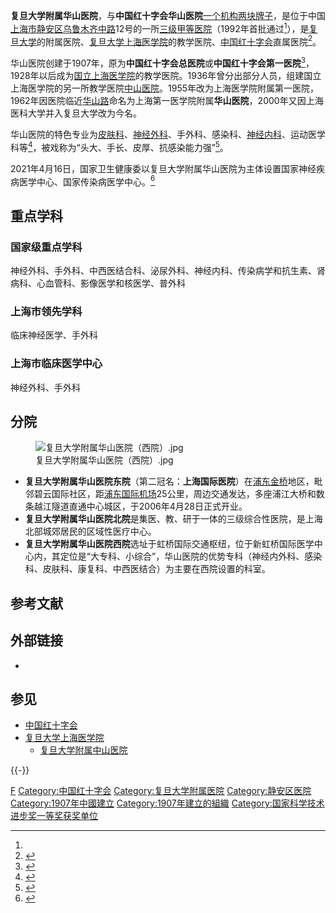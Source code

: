 {{Pathnav|中华人民共和国教育部|复旦大学|复旦大学上海医学院}}
{{Pathnav|国际红十字与红新月运动|中国红十字会|name=中国红十字会华山医院}}
{{Redirect|华山医院}}
{{Infobox hospital
| name = 复旦大学附属华山医院<br />中国红十字会华山医院
| logo = 复旦大学附属华山医院.jpg
| founded = 1907年
| state = [[上海市|上海市]]
| country = {{PRC}}
| address = [[上海市|上海市]]<br/>[[静安区|静安区]]乌鲁木齐中路12号（总院）<br/>[[浦东新区|浦东新区]]红枫路525号（东院）<br/>[[宝山区_(上海市)|宝山区]]镜泊湖路518号（北院）<br/>[[闵行区|闵行区]]金光路958号（西院）
| funding = 公立医院
| type = 综合性医院
| standards = [[三级甲等医院|三级甲等医院]]
| affiliation = [[中华人民共和国国家卫生健康委员会|中华人民共和国国家卫生健康委员会]]、[[上海申康医院发展中心|上海申康医院发展中心]]<ref name="共建">{{cite web |author1=卫生部网站 |title=卫生部与上海广东政府签署共建共管部管医院协议 |url=http://www.gov.cn/gzdt/2009-03/12/content_1257579.htm |website=中国政府网 |date=2009-03-12 |accessdate=2020-06-27 |archive-date=2020-06-26 |archive-url=https://web.archive.org/web/20200626114852/http://www.gov.cn/gzdt/2009-03/12/content_1257579.htm |dead-url=no }}</ref><br>[[复旦大学医学院|复旦大学医学院]]、[[中国红十字会|中国红十字会]]
|telephone_no = {{Tel|86|21|62489999}}
|Division_of_medical_liability = [[三级甲等医院|三级甲等医院]]
|sickbed =
|special_medical = 
|manager = 
|num_employees =
|website = {{url|http://www.huashan.org.cn/}}
|footnotes =
|image = 復旦大學附屬華山醫院.jpg
|width = 
}}
'''复旦大学附属华山医院'''，与'''中国红十字会华山医院'''[[一个机构两块牌子|一个机构两块牌子]]，是位于中国[[上海市|上海市]][[静安区|静安区]][[乌鲁木齐中路|乌鲁木齐中路]]12号的一所[[三级甲等医院|三级甲等医院]]（1992年首批通过<ref name="简介" />），是[[复旦大学|复旦大学]]的附属医院、[[复旦大学上海医学院|复旦大学上海医学院]]的教学医院、[[中国红十字会|中国红十字会]]直属医院<ref>{{Cite book|title=静安历史文化图录|last=龚德庆，张仁良主编|publisher=上海：[[同济大学出版社|同济大学出版社]]|year=2011.01|isbn=978-7-5608-4364-3|pages=276-278}}</ref>。

华山医院创建于1907年，原为'''中国红十字会总医院'''或'''中国红十字会第一医院'''<ref>{{Cite book|title=《申报》上的红十字 第4卷|last=池子华，严晓凤，郝如一主编|first=|publisher=合肥：安徽人民出版社|year=2011年4月|isbn=978-7-212-04128-1|location=|pages=1934}}</ref>，1928年以后成为[[国立上海医学院|国立上海医学院]]的教学医院。1936年曾分出部分人员，组建国立上海医学院的另一所教学医院[[复旦大学附属中山医院|中山医院]]。1955年改为上海医学院附属第一医院，1962年因医院临近[[华山路_(上海)|华山路]]命名为上海第一医学院附属'''华山医院'''，2000年又因上海医科大学并入复旦大学改为今名。

华山医院的特色专业为[[皮肤科|皮肤科]]、[[神经外科|神经外科]]、手外科、感染科、[[神经内科|神经内科]]、运动医学科等<ref name="简介">{{Cite web |url=http://www.huashan.org.cn/show/huashanzhilu |title=华山医院简介 |accessdate=2012-11-03 |archive-date=2013-01-15 |archive-url=https://web.archive.org/web/20130115193909/http://huashan.org.cn/show/huashanzhilu |dead-url=no }}</ref>，被戏称为“头大、手长、皮厚、抗感染能力强”<ref>{{Cite web |url=http://www.huashan.org.cn/content/6640 |title=华山皮肤科还会“皮更厚” |accessdate=2017-03-07 |archive-date=2017-03-07 |archive-url=https://web.archive.org/web/20170307204630/http://www.huashan.org.cn/content/6640 |dead-url=no }}</ref>。

2021年4月16日，国家卫生健康委以复旦大学附属华山医院为主体设置国家神经疾病医学中心、国家传染病医学中心。<ref>{{cite news |title=国家卫健委设立传染病和神经疾病医学中心 |url=http://m.news.cctv.com/2021/04/16/ARTIQBukSYNhFBXyOw9ujlYF210416.shtml |accessdate=2021-11-10 |work=CCTV |archive-date=2021-11-13 |archive-url=https://web.archive.org/web/20211113182910/http://m.news.cctv.com/2021/04/16/ARTIQBukSYNhFBXyOw9ujlYF210416.shtml |dead-url=no }}</ref>

== 重点学科 ==
===国家级重点学科===
神经外科、手外科、中西医结合科、泌尿外科、神经内科、传染病学和抗生素、肾病科、心血管科、影像医学和核医学、普外科

===上海市领先学科===
临床神经医学、手外科

===上海市临床医学中心===
神经外科、手外科

== 分院 ==
[[File:复旦大学附属华山医院（西院）.jpg|thumb]]
* '''复旦大学附属华山医院东院'''（第二冠名：'''上海国际医院'''）在[[浦东|浦东]][[金桥|金桥]]地区，毗邻碧云国际社区，距[[浦东国际机场|浦东国际机场]]25公里，周边交通发达，多座浦江大桥和数条越江隧道直通中心城区，于2006年4月28日正式开业。
* '''复旦大学附属华山医院北院'''是集医、教、研于一体的三级综合性医院，是上海北部城郊居民的区域性医疗中心。
* '''复旦大学附属华山医院西院'''选址于虹桥国际交通枢纽，位于新虹桥国际医学中心内，其定位是“大专科、小综合”，华山医院的优势专科（神经内外科、感染科、皮肤科、康复科、中西医结合）为主要在西院设置的科室。

== 参考文献 ==
{{Reflist}}

== 外部链接 ==
* {{官方网站|http://www.huashan.org.cn/}}

== 参见 ==
{{Portal box|医学|上海}}
* [[中国红十字会|中国红十字会]]
* [[复旦大学上海医学院|复旦大学上海医学院]]
** [[复旦大学附属中山医院|复旦大学附属中山医院]]

{{-}}
{{复旦大学}}
{{上海医院}}
{{上海机场}}
{{上海市第三批优秀历史建筑}}
{{中华人民共和国国家卫生健康委员会直属（管理）医院}}
[[Category:中华人民共和国国家卫生健康委员会直属（管理）医院|F]]
[[Category:中国红十字会|Category:中国红十字会]]
[[Category:复旦大学附属医院|Category:复旦大学附属医院]]
[[Category:静安区医院|Category:静安区医院]]
[[Category:1907年中國建立|Category:1907年中國建立]]
[[Category:1907年建立的組織|Category:1907年建立的組織]]
[[Category:国家科学技术进步奖一等奖获奖单位|Category:国家科学技术进步奖一等奖获奖单位]]